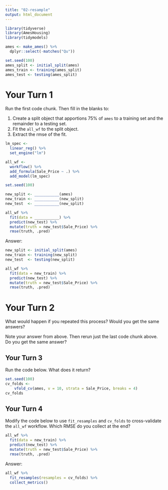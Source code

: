 ```yaml
---
title: "02-resample"
output: html_document
---
```


```r
library(tidyverse)
library(AmesHousing)
library(tidymodels)

ames <- make_ames() %>% 
  dplyr::select(-matches("Qu"))

set.seed(100)
ames_split <- initial_split(ames)
ames_train <- training(ames_split)
ames_test <- testing(ames_split)
```

# Your Turn 1

Run the first code chunk. Then fill in the blanks to:

1. Create a split object that apportions 75% of `ames` to a training set and the remainder to a testing set.
2. Fit the `all_wf` to the split object.
3. Extract the rmse of the fit.

```r
lm_spec <- 
  linear_reg() %>% 
  set_engine("lm")

all_wf <- 
  workflow() %>% 
  add_formula(Sale_Price ~ .) %>% 
  add_model(lm_spec)

set.seed(100)
```

```r
new_split <- ___________(ames)
new_train <- ___________(new_split)
new_test  <- ___________(new_split)

all_wf %>% 
  fit(data = ___________) %>% 
  predict(new_test) %>% 
  mutate(truth = new_test$Sale_Price) %>% 
  rmse(truth, .pred)
```

Answer:

```r
new_split <- initial_split(ames)
new_train <- training(new_split)
new_test  <- testing(new_split)

all_wf %>% 
  fit(data = new_train) %>% 
  predict(new_test) %>% 
  mutate(truth = new_test$Sale_Price) %>% 
  rmse(truth, .pred)
```

# Your Turn 2

What would happen if you repeated this process? Would you get the same answers?

Note your answer from above. Then rerun just the last code chunk above. Do you get the same answer?

## Your Turn 3

Run the code below. What does it return?

```r
set.seed(100)
cv_folds <- 
    vfold_cv(ames, v = 10, strata = Sale_Price, breaks = 4)
cv_folds
```

## Your Turn 4

Modify the code below to use `fit_resamples` and `cv_folds` to cross-validate the `all_wf` workflow. Which RMSE do you collect at the end?

```r
all_wf %>% 
  fit(data = new_train) %>% 
  predict(new_test) %>% 
  mutate(truth = new_test$Sale_Price) %>% 
  rmse(truth, .pred)
```

Answer:
```r
all_wf %>% 
  fit_resamples(resamples = cv_folds) %>% 
  collect_metrics()
```

